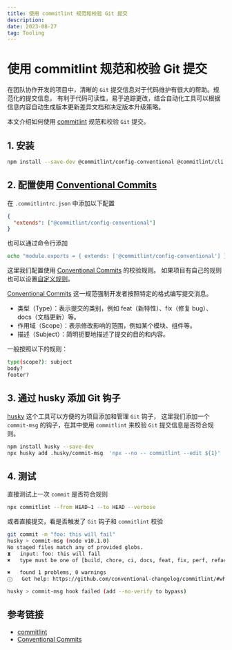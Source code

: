 ```yaml
---
title: 使用 commitlint 规范和校验 Git 提交
description:
date: 2023-08-27
tag: Tooling
---
```


# 使用 commitlint 规范和校验 Git 提交

在团队协作开发的项目中，清晰的 `Git` 提交信息对于代码维护有很大的帮助。规范化的提交信息，
有利于代码可读性，易于追踪更改，结合自动化工具可以根据信息内容自动生成版本更新差异文档和决定版本升级策略。

本文介绍如何使用 [commitlint](https://commitlint.js.org) 规范和校验 `Git` 提交。

## 1. 安装

```sh
npm install --save-dev @commitlint/config-conventional @commitlint/cli
```

## 2. 配置使用 [Conventional Commits](https://www.conventionalcommits.org/)

在 `.commitlintrc.json` 中添加以下配置

```json filename=".commitlintrc.json"
{
  "extends": ["@commitlint/config-conventional"]
}
```

也可以通过命令行添加

```sh
echo "module.exports = { extends: ['@commitlint/config-conventional'] };" > commitlint.config.js
```

这里我们配置使用 [Conventional Commits](https://www.conventionalcommits.org/) 的校验规则。
如果项目有自己的规则也可以设置[自定义规则](https://commitlint.js.org/#/concepts-shareable-config)。

[Conventional Commits](https://www.conventionalcommits.org/) 这一规范强制开发者按照特定的格式编写提交消息。

- 类型（Type）：表示提交的类别，例如 feat（新特性）、fix（修复 bug）、docs（文档更新）等。
- 作用域（Scope）：表示修改影响的范围，例如某个模块、组件等。
- 描述（Subject）：简明扼要地描述了提交的目的和内容。

一般按照以下的规则：

```sh
type(scope?): subject
body?
footer?
```

## 3. 通过 husky 添加 Git 钩子

[husky](https://typicode.github.io/husky/) 这个工具可以方便的为项目添加和管理 `Git` 钩子，
这里我们添加一个 `commit-msg` 的钩子，在其中使用 `commitlint` 来校验 `Git` 提交信息是否符合规则。

```sh
npm install husky --save-dev
npx husky add .husky/commit-msg  'npx --no -- commitlint --edit ${1}'
```

## 4. 测试

直接测试上一次 `commit` 是否符合规则

```sh
npx commitlint --from HEAD~1 --to HEAD --verbose
```

或者直接提交，看是否触发了 `Git` 钩子和 `commitlint` 校验

```sh
git commit -m "foo: this will fail"
husky > commit-msg (node v10.1.0)
No staged files match any of provided globs.
⧗   input: foo: this will fail
✖   type must be one of [build, chore, ci, docs, feat, fix, perf, refactor, revert, style, test] [type-enum]

✖   found 1 problems, 0 warnings
ⓘ   Get help: https://github.com/conventional-changelog/commitlint/#what-is-commitlint

husky > commit-msg hook failed (add --no-verify to bypass)
```

## 参考链接

- [commitlint](https://commitlint.js.org/#/guides-local-setup)
- [Conventional Commits](https://www.conventionalcommits.org/)

